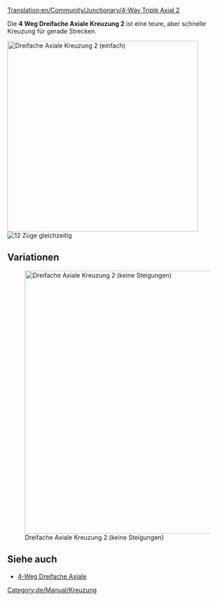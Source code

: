 [[Translation:en/Community/Junctionary/4-Way Triple Axial 2]]

{{de/Community/Junctionary/Kreuzungsmenü}}
Die '''4 Weg Dreifache Axiale Kreuzung 2''' ist eine teure, aber schnelle Kreuzung für gerade Strecken. 

[[File:en/Community/Junctionary/Tripleaxialv2.png|none|thumb|435px|Dreifache Axiale Kreuzung 2 (einfach)]]
[[File:en/Community/Junctionary/4wta2.gif|right|thumb|12 Züge gleichzeitig]]

{{de/Community/Junctionary/Kreuzungskriterien|Teuer|3|1|1|1|1|0|1|1|0|0|1|||
*Viele Züge gleichzeitig.
*Klein (15x11) 
*Wenige scharfe Kurven (siehe verbesserte Version für Hochgeschwindigkeit)
*Keine Staus möglich
*Keine Ein- oder Ausfahrten
*Einfach oder doppelt möglich. Deswegen wurden keine Ein- und Ausfahrten benutzt.
}}

==Variationen==
[[File:en/Community/Junctionary/Tripleaxialv22.png|none|thumb|600px|Dreifache Axiale Kreuzung 2 (keine Steigungen)]]

{{de/Community/Junctionary/Kreuzungskriterien|Teuer|3|1|1|1|1|0|1|1|0|0|1|||
*Viele Züge gleichzeitig.
*Wenige scharfe Kurven
*Keine Steigungen nötig (für Hochgeschwindigkeit)
*Keine Staus möglich
*Keine Ein- oder Ausfahrten
*Einfach oder doppelt möglich. Deswegen wurden keine Ein- und Ausfahrten benutzt.
*Jede Spur fängt 0 bis 2 Etagen höher an, als sie die Kreuzung verlässt.
}}

==Siehe auch==
* [[de/Community/Junctionary/4-Weg Dreifache Axiale|4-Weg Dreifache Axiale]]

[[Category:de/Manual/Kreuzung]]